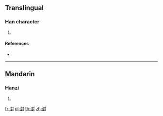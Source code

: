 {{character info/new}}
==Translingual==

===Han character===
{{Han char|rn=85|rad=水|as=14|sn=17|four=34100|canj=ETGI}}

# {{defn|Han|sort=水14}}

====References====
* {{Han ref|kx=0656.150|dkj=18511|dj=1067.010|hdz=31769.030|uh=6FE7|ud=28647|bh=ED55|bd=60757}}

----

==Mandarin==

===Hanzi===
{{cmn-hanzi|pin=[[duì]] ([[dui4]]), [[hù]] ([[hu4]])|wg=tui<sup>4</sup>, hu<sup>4</sup>}}

# {{defn|lang=cmn|sort=水14}}

[[fr:濧]]
[[pl:濧]]
[[th:濧]]
[[zh:濧]]